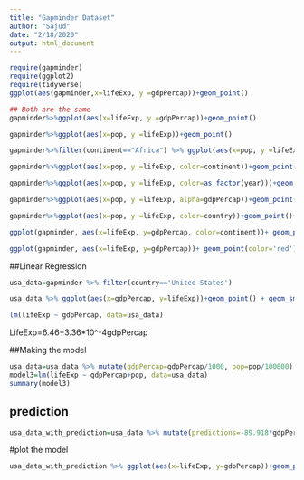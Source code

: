 ---
title: "Gapminder Dataset"
author: "Sajud"
date: "2/18/2020"
output: html_document
---
```{r}
require(gapminder)
require(ggplot2)
require(tidyverse)
ggplot(aes(gapminder,x=lifeExp, y =gdpPercap))+geom_point()
```


```{r}
## Both are the same
gapminder%>%ggplot(aes(x=lifeExp, y =gdpPercap))+geom_point()
```

```{r}
gapminder%>%ggplot(aes(x=pop, y =lifeExp))+geom_point()
```
```{r}
gapminder%>%filter(continent=="Africa") %>% ggplot(aes(x=pop, y =lifeExp))+geom_point()
```

```{r}
gapminder%>%ggplot(aes(x=pop, y =lifeExp, color=continent))+geom_point() + theme_minimal()
```

```{r}
gapminder%>%ggplot(aes(x=pop, y =lifeExp, color=as.factor(year)))+geom_point()+ theme_dark()
```

```{r}
gapminder%>%ggplot(aes(x=pop, y =lifeExp, alpha=gdpPercap))+geom_point()+ theme_classic()
```
```{r}
gapminder%>%ggplot(aes(x=pop, y =lifeExp, color=country))+geom_point()+ theme_classic()
```

```{r}
ggplot(gapminder, aes(x=lifeExp, y=gdpPercap, color=continent))+ geom_point()
```

```{r}
ggplot(gapminder, aes(x=lifeExp, y=gdpPercap))+ geom_point(color='red')
```


##Linear Regression

```{r}
usa_data=gapminder %>% filter(country=='United States')

usa_data %>% ggplot(aes(x=gdpPercap, y=lifeExp))+geom_point() + geom_smooth(aes(x=gdpPercap, y=lifeExp), method = 'lm', se=0)
```
```{r}
lm(lifeExp ~ gdpPercap, data=usa_data)
```
LifeExp=6.46+3.36*10^-4gdpPercap


##Making the model
```{r}
usa_data=usa_data %>% mutate(gdpPercap=gdpPercap/1000, pop=pop/100000)
model3=lm(lifeExp ~ gdpPercap+pop, data=usa_data)
summary(model3)
```

## prediction
```{r}
usa_data_with_prediction=usa_data %>% mutate(predictions=-89.918*gdpPercap+909.844*pop+55.076)
```
#plot the model

```{r}
usa_data_with_prediction %>% ggplot(aes(x=lifeExp, y=gdpPercap))+geom_point()+geom_albine()
```

